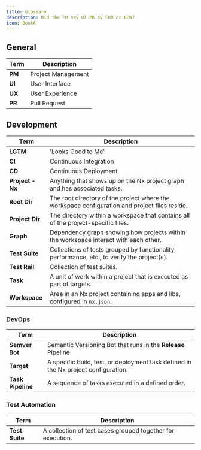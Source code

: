 ```yaml
---
title: Glossary
description: Did the PM say UI PR by EOD or EOW?
icon: BookA
---
```


## General

| Term     | Description                                                                                  |
|--------------|----------------------------------------------------------------------------------------------|
| **PM**       | Project Management                             |
| **UI**       | User Interface                  |
| **UX**       | User Experience    |
| **PR**       | Pull Request |

## Development

| Term     | Description                                                                                  |
|--------------|----------------------------------------------------------------------------------------------|
| **LGTM** | 'Looks Good to Me' |
| **CI**       | Continuous Integration        |
| **CD**       | Continuous Deployment |
| **Project - Nx** | Anything that shows up on the Nx project graph and has associated tasks. |
| **Root Dir**    | The root directory of the project where the workspace configuration and project files reside. |
| **Project Dir** | The directory within a workspace that contains all of the project-specific files.            |
| **Graph**       | Dependency graph showing how projects within the workspace interact with each other.             |
| **Test Suite**  | Collections of tests grouped by functionality, performance, etc., to verify the project(s).  |
| **Test Rail**   | Collection of test suites.    |
| **Task**        | A unit of work within a project that is executed as part of targets.                          |
| **Workspace**   | Area in an Nx project containing apps and libs, configured in `nx.json`.          |

### DevOps
| Term     | Description                                                                                  |
|--------------|----------------------------------------------------------------------------------------------|
| **Semver Bot** | Semantic Versioning Bot that runs in the **Release** Pipeline             |
| **Target**      | A specific build, test, or deployment task defined in the Nx project configuration.              |
| **Task Pipeline** | A sequence of tasks executed in a defined order. |

### Test Automation

| **Term**       | **Description**                                                                              |
|----------------|----------------------------------------------------------------------------------------------|
| **Test Suite** | A collection of test cases grouped together for execution.                                  |

